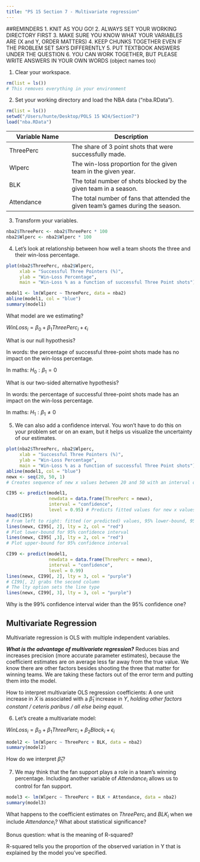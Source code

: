```yaml
---
title: "PS 15 Section 7 - Multivariate regression"
---
```


##REMINDERS
1. KNIT AS YOU GO!
2. ALWAYS SET YOUR WORKING DIRECTORY FIRST
3. MAKE SURE YOU KNOW WHAT YOUR VARIABLES ARE (X and Y, ORDER MATTERS)
4. KEEP CHUNKS TOGETHER EVEN IF THE PROBLEM SET SAYS DIFFERENTLY
5. PUT TEXTBOOK ANSWERS UNDER THE QUESTION
6. YOU CAN WORK TOGETHER, BUT PLEASE WRITE ANSWERS IN YOUR OWN WORDS (object names too)

1. Clear your workspace.

```r
rm(list = ls())
# This removes everything in your environment
```

2. Set your working directory and load the NBA data ("nba.RData").

```r
rm(list = ls())
setwd("/Users/hunte/Desktop/POLS 15 W24/Section7")
load("nba.RData")
```


Variable Name         | Description      
--------------------- | -----------------------------------------      
ThreePerc             | The share of 3 point shots that were successfully made.      
Wlperc                | The win-loss proportion for the given team in the given year.  
BLK                   | The total number of shots blocked by the given team in a season. 
Attendance            | The total number of fans that attended the given team's games during the season.  


3. Transform your variables.

```r
nba2$ThreePerc <- nba2$ThreePerc * 100
nba2$Wlperc <- nba2$Wlperc * 100
```

4. Let's look at relationship between how well a team shoots the three and their win-loss percentage.

```r
plot(nba2$ThreePerc, nba2$Wlperc,
     xlab = "Successful Three Pointers (%)", 
     ylab = "Win-Loss Percentage", 
     main = "Win-Loss % as a function of successful Three Point shots")

model1 <- lm(Wlperc ~ ThreePerc, data = nba2) 
abline(model1, col = "blue") 
summary(model1) 
```

What model are we estimating?

$WinLoss_i = \beta_0 + \beta_1 ThreePerc_i + \epsilon_i$

What is our null hypothesis?

In words: the percentage of successful three-point shots made has no impact on the win-loss percentage.

In maths: $H_0: \beta_1 = 0$
  
What is our two-sided alternative hypothesis?

In words: the percentage of successful three-point shots made has an impact on the win-loss percentage.

In maths: $H_1: \beta_1 \neq 0$

5. We can also add a confidence interval. You won't have to do this on your problem set or on an exam, but it helps us visualize the uncertainty of our estimates.

```r
plot(nba2$ThreePerc, nba2$Wlperc, 
     xlab = "Successful Three Pointers (%)", 
     ylab = "Win-Loss Percentage", 
     main = "Win-Loss % as a function of successful Three Point shots")
abline(model1, col = "blue")
newx <- seq(20, 50, 1) 
# Creates sequence of new x values between 20 and 50 with an interval of 1 (Why are 20 & 50? Hint: use range(nba$ThreePerc) to check the range of this variable.)

CI95 <- predict(model1, 
                newdata = data.frame(ThreePerc = newx),
                interval = "confidence",
                level = 0.95) # Predicts fitted values for new x values
head(CI95)
# From left to right: fitted (or predicted) values, 95% lower-bound, 95% upper-bound
lines(newx, CI95[, 2], lty = 2, col = "red")
# Plot lower-bound for 95% confidence interval
lines(newx, CI95[ ,3], lty = 2, col = "red")
# Plot upper-bound for 95% confidence interval

CI99 <- predict(model1, 
                newdata = data.frame(ThreePerc = newx),
                interval = "confidence", 
                level = 0.99)
lines(newx, CI99[, 2], lty = 3, col = "purple")
# CI99[, 2] grabs the second column
# The lty option sets the line type
lines(newx, CI99[, 3], lty = 3, col = "purple")
```
  
Why is the 99% confidence interval wider than the 95% confidence one?

## Multivariate Regression  
Multivariate regression is OLS with multiple independent variables.

***What is the advantage of multivariate regression?***
Reduces bias and increases precision (more accurate parameter estimates), because the coefficient estimates are on average less far away from the true value. We know there are other factors besides shooting the three that matter for winning teams. We are taking these factors out of the error term and putting them into the model. 

How to interpret multivariate OLS regression coefficients: A one unit increase in $X$ is associated with a $\hat{\beta}_1$ increase in $Y$, *holding other factors constant / ceteris paribus / all else being equal*.

6. Let's create a multivariate model:

$WinLoss_i = \beta_0 + \beta_1 ThreePerc_i + \beta_2 Block_i + \epsilon_i$

```r
model2 <- lm(Wlperc ~ ThreePerc + BLK, data = nba2)
summary(model2)
```

How do we interpret $\hat{\beta}_1$?

7. We may think that the fan support plays a role in a team's winning percentage. Including another variable of $Attendance_i$ allows us to control for fan support. 

```r
model3 <- lm(Wlperc ~ ThreePerc + BLK + Attendance, data = nba2)
summary(model3)
```

What happens to the coefficient estimates on $ThreePerc_i$ and $BLK_i$ when we include $Attendance_i$? What about statistical significance?

Bonus question: what is the meaning of R-squared?

R-squared tells you the proportion of the observed variation in Y that is explained by the model you've specified.